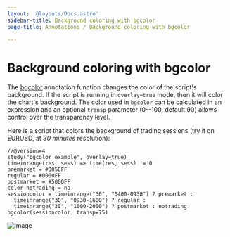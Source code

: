 ```yaml
---
layout: '@layouts/Docs.astro'
sidebar-title: Background coloring with bgcolor
page-title: Annotations / Background coloring with bgcolor

---
```

# Background coloring with bgcolor

The
[bgcolor](https://www.tradingview.com/pine-script-reference/v4/#fun_bgcolor)
annotation function changes the color of the script\'s background. If
the script is running in `overlay=true` mode, then it will color the
chart\'s background. The color used in `bgcolor` can be calculated in an
expression and an optional `transp` parameter (0\--100, default 90)
allows control over the transparency level.

Here is a script that colors the background of trading sessions (try it
on EURUSD, at *30 minutes* resolution):

    //@version=4
    study("bgcolor example", overlay=true)
    timeinrange(res, sess) => time(res, sess) != 0
    premarket = #0050FF
    regular = #0000FF
    postmarket = #5000FF
    color notrading = na
    sessioncolor = timeinrange("30", "0400-0930") ? premarket :
      timeinrange("30", "0930-1600") ? regular :
      timeinrange("30", "1600-2000") ? postmarket : notrading
    bgcolor(sessioncolor, transp=75)

![image](@assets/annotations/Background_coloring_bgcolor_1.png)
